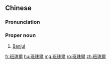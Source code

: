 ==Chinese==
{{zh-forms|s=班珠尔|gloss=-}}

===Pronunciation===
{{zh-pron
|m=Bānzhū'ěr
|cat=pn
}}

===Proper noun===
{{zh-proper noun}}

# [[Banjul]] {{gloss|the capital of Gambia}}

[[fr:班珠爾]]
[[hu:班珠爾]]
[[mg:班珠爾]]
[[ro:班珠爾]]
[[zh:班珠爾]]